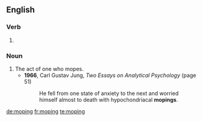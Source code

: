 ==English==

===Verb===
{{head|en}}

# {{present participle of|mope}}

===Noun===
{{en-noun}}

# The act of one who mopes.
#* '''1966''', Carl Gustav Jung, ''Two Essays on Analytical Psychology'' (page 51)
#*: He fell from one state of anxiety to the next and worried himself almost to death with hypochondriacal '''mopings'''.

[[de:moping]]
[[fr:moping]]
[[te:moping]]